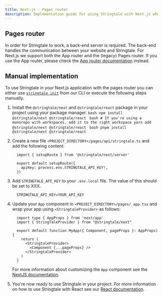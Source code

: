 ```yaml
---
title: Next.js - Pages router
description: Implementation guide for using Stringtale with Next.js when using the pages router
---
```



## Pages router

In order for Stringtale to work, a back-end server is required. The back-end handles the communication between your website and Stringtale. For
Next.js we support both the App router and the (legacy) Pages router. If you use the App router, please check the [App router documentation](/back-end/next-js-app-router) instead.

## Manual implementation

To use Stringtale in your Next.js application with the pages router you can either use [`stringtale init`](/reference/cli#init) from our CLI or
execute the following steps manually.

1. Install the `@stringtale/next` and `@stringtale/react` package in your project using your package manager.
   <Tabs>
     <TabItem label="npm">
       ```bash
         npm install @stringtale/next @stringtale/react
       ```
     </TabItem>
     <TabItem label="Yarn">
       ```bash
         # If you're using a monorepo with workspaces, add it to the right workspace
         yarn add @stringtale/next @stringtale/react
       ```
      </TabItem>
     <TabItem label="pnpm">
       ```bash
         pnpm install @stringtale/next @stringtale/react
       ```
      </TabItem>
   </Tabs>
2. Create a new file `<PROJECT_DIRECTORY>/pages/api/stringtale.ts` and add the following content:

    ```tsx
      import { setupRoute } from '@stringtale/next/server'

      export default setupRoute({
        apiKey: process.env.STRINGTALE_API_KEY!,
      })
    ```
3. Add `STRINGTALE_API_KEY` to your `.env.local` file. The value of this should be set to XXX.
    ```
      STRINGTALE_API_KEY=YOUR_API_KEY
    ```
4. Update your `App` component in `<PROJECT_DIRECTORY>/pages/_app.tsx` and wrap your app using `<StringtaleProvider>` as follows:

      ```tsx
        import type { AppProps } from 'next/app'
        import { StringTaleProvider } from "@stringtale/next"
 
        export default function MyApp({ Component, pageProps }: AppProps) {
          return (
            <StringtaleProvider>
              <Component {...pageProps} />
            </StringtaleProvider>
          )
        }
      ```
      For more information about customizing the `App` component see the [NextJS documentation](https://nextjs.org/docs/pages/building-your-application/routing/custom-app).
5. You're now ready to use Stringtale in your project. For more information on how to use Stringtale with React see our [React documentation](/front-end/react).
